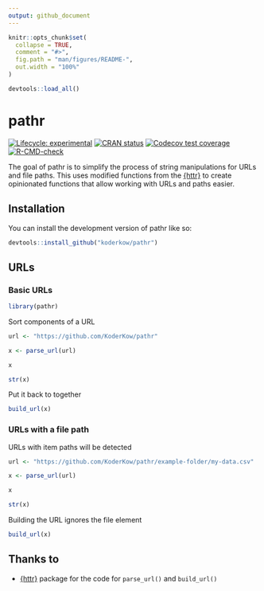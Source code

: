 ```yaml
---
output: github_document
---
```


<!-- README.md is generated from README.Rmd. Please edit that file -->

```r
knitr::opts_chunk$set(
  collapse = TRUE,
  comment = "#>",
  fig.path = "man/figures/README-",
  out.width = "100%"
)

devtools::load_all()
```

# pathr

<!-- badges: start -->
[![Lifecycle: experimental](https://img.shields.io/badge/lifecycle-experimental-orange.svg)](https://lifecycle.r-lib.org/articles/stages.html#experimental)
[![CRAN status](https://www.r-pkg.org/badges/version/pathr)](https://CRAN.R-project.org/package=pathr)
[![Codecov test coverage](https://codecov.io/gh/KoderKow/pathr/branch/main/graph/badge.svg)](https://app.codecov.io/gh/KoderKow/pathr?branch=main)
[![R-CMD-check](https://github.com/KoderKow/pathr/actions/workflows/R-CMD-check.yaml/badge.svg)](https://github.com/KoderKow/pathr/actions/workflows/R-CMD-check.yaml)
<!-- badges: end -->

The goal of pathr is to simplify the process of string manipulations for URLs and file paths. This uses modified functions from the [{httr}](https://github.com/r-lib/httr) to create opinionated functions that allow working with URLs and paths easier.

## Installation

You can install the development version of pathr like so:

``` r
devtools::install_github("koderkow/pathr")
```

## URLs

### Basic URLs

```r
library(pathr)
```

Sort components of a URL

```r
url <- "https://github.com/KoderKow/pathr"

x <- parse_url(url)

x

str(x)
```

Put it back to together

```r
build_url(x)
```

### URLs with a file path

URLs with item paths will be detected

```r
url <- "https://github.com/KoderKow/pathr/example-folder/my-data.csv"

x <- parse_url(url)

x

str(x)
```

Building the URL ignores the file element

```r
build_url(x)
```

## Thanks to

- [{httr}](https://github.com/r-lib/httr) package for the code for `parse_url()` and `build_url()`
